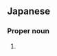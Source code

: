 ==Japanese==
{{ja-kanjitab|香|代|子}}

===Proper noun===
{{ja-pos|proper|かよこ}}

# {{given name|female|lang=ja|sort=かよこ}}